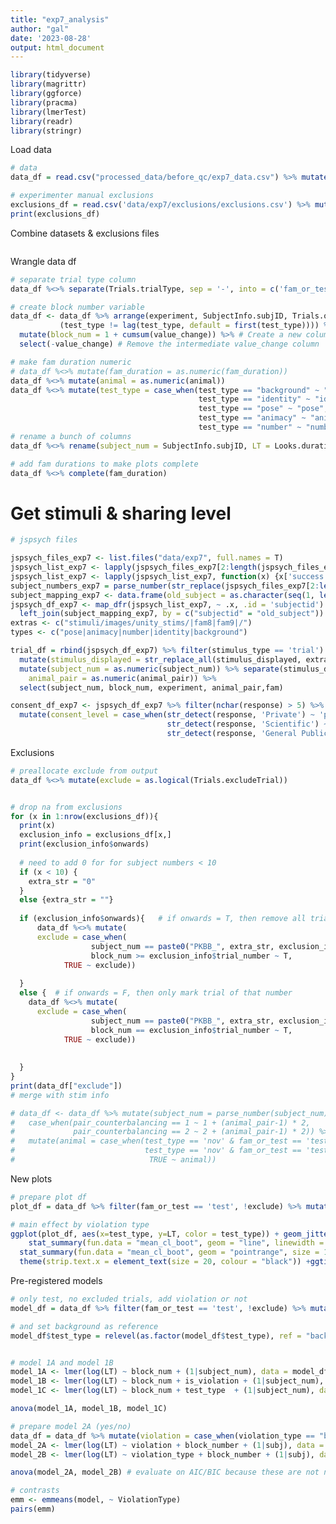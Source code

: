 ```yaml
---
title: "exp7_analysis"
author: "gal"
date: '2023-08-28'
output: html_document
---
```


```r
library(tidyverse)
library(magrittr)
library(ggforce)
library(pracma)
library(lmerTest)
library(readr)
library(stringr)
```

Load data
```r

# data
data_df = read.csv("processed_data/before_qc/exp7_data.csv") %>% mutate(experiment = 7)

# experimenter manual exclusions
exclusions_df = read.csv('data/exp7/exclusions/exclusions.csv') %>% mutate(experiment = 7)
print(exclusions_df)
```


Combine datasets & exclusions files
```r
```


Wrangle data df
```r

# separate trial type column
data_df %<>% separate(Trials.trialType, sep = '-', into = c('fam_or_test', 'fam_duration', 'test_type','animal')) 

# create block number variable
data_df <- data_df %>% arrange(experiment, SubjectInfo.subjID, Trials.ordinal) %>% group_by(experiment, SubjectInfo.subjID) %>%   mutate(value_change = (fam_duration != lag(fam_duration, default = first(fam_duration))) | 
           (test_type != lag(test_type, default = first(test_type)))) %>% # Create a logical column indicating whether the values changed compared to the previous row
  mutate(block_num = 1 + cumsum(value_change)) %>% # Create a new column 'group_number' by cumulative sum of value_change
  select(-value_change) # Remove the intermediate value_change column

# make fam duration numeric
# data_df %<>% mutate(fam_duration = as.numeric(fam_duration))
data_df %<>% mutate(animal = as.numeric(animal))
data_df %<>% mutate(test_type = case_when(test_type == "background" ~ "background",
                                          test_type == "identity" ~ "identity",
                                          test_type == "pose" ~ "pose",
                                          test_type == "animacy" ~ "animacy",
                                          test_type == "number" ~ "number"))
# rename a bunch of columns
data_df %<>% rename(subject_num = SubjectInfo.subjID, LT = Looks.duration_onLooks, age = SubjectInfo.testAge, sex = SubjectInfo.gender)

# add fam durations to make plots complete
data_df %<>% complete(fam_duration)
```


# Get stimuli & sharing level

```r

# jspsych files

jspsych_files_exp7 <- list.files("data/exp7", full.names = T) 
jspsych_list_exp7 <- lapply(jspsych_files_exp7[2:length(jspsych_files_exp7)], read.csv)
jspsych_list_exp7 <- lapply(jspsych_list_exp7, function(x) {x['success'] = NULL; x})
subject_numbers_exp7 = parse_number(str_replace(jspsych_files_exp7[2:length(jspsych_files_exp7)], "data/exp7/",""))
subject_mapping_exp7 <- data.frame(old_subject = as.character(seq(1, length(subject_numbers_exp7))), new_subject = subject_numbers_exp7)
jspsych_df_exp7 <- map_dfr(jspsych_list_exp7, ~ .x, .id = 'subjectid') %>% mutate(experiment = 7) %>% 
  left_join(subject_mapping_exp7, by = c("subjectid" = "old_subject")) %>% select(-subjectid) %>% rename(subjectid = new_subject)
extras <- c("stimuli/images/unity_stims/|fam8|fam9|/") 
types <- c("pose|animacy|number|identity|background")

trial_df = rbind(jspsych_df_exp7) %>% filter(stimulus_type == 'trial') %>% 
  mutate(stimulus_displayed = str_replace_all(stimulus_displayed, extras,"")) %>% mutate(stimulus_displayed = str_replace(stimulus_displayed, types,"")) %>%select(-c(subject_num)) %>% rename(block_num = block_number, subject_num = subjectid) %>%
  mutate(subject_num = as.numeric(subject_num)) %>% separate(stimulus_displayed, sep = '_', into = c("animate", 'animal_pair', 'fam','block_type', 'junk')) %>% mutate(
    animal_pair = as.numeric(animal_pair)) %>%
  select(subject_num, block_num, experiment, animal_pair,fam)

consent_df_exp7 <- jspsych_df_exp7 %>% filter(nchar(response) > 5) %>% select(subjectid, response) %>% 
  mutate(consent_level = case_when(str_detect(response, 'Private') ~ 'private', 
                                   str_detect(response, 'Scientific') ~ 'scientific',
                                   str_detect(response, 'General Public') ~ 'public'))

```

Exclusions
```r

# preallocate exclude from output
data_df %<>% mutate(exclude = as.logical(Trials.excludeTrial))


# drop na from exclusions
for (x in 1:nrow(exclusions_df)){
  print(x)
  exclusion_info = exclusions_df[x,]
  print(exclusion_info$onwards)
  
  # need to add 0 for for subject numbers < 10
  if (x < 10) {
    extra_str = "0"
  }
  else {extra_str = ""}
  
  if (exclusion_info$onwards){   # if onwards = T, then remove all trials starting from that trial onwards
      data_df %<>% mutate(
      exclude = case_when(
                  subject_num == paste0("PKBB_", extra_str, exclusion_info$subject_number) & 
                  block_num >= exclusion_info$trial_number ~ T,
            TRUE ~ exclude))
    
  }
  else {  # if onwards = F, then only mark trial of that number
    data_df %<>% mutate(
      exclude = case_when(
                  subject_num == paste0("PKBB_", extra_str, exclusion_info$subject_number) & 
                  block_num == exclusion_info$trial_number ~ T,
            TRUE ~ exclude))
    
  
  }
}
print(data_df["exclude"])
# merge with stim info

# data_df <- data_df %>% mutate(subject_num = parse_number(subject_num)) %>% left_join(trial_df, by = c('subject_num','block_num')) %>% mutate(animal = 
#   case_when(pair_counterbalancing == 1 ~ 1 + (animal_pair-1) * 2,
#             pair_counterbalancing == 2 ~ 2 + (animal_pair-1) * 2)) %>%
#   mutate(animal = case_when(test_type == 'nov' & fam_or_test == 'test' & mod(animal,2) == 1 ~ animal + 1,
#                             test_type == 'nov' & fam_or_test == 'test' & mod(animal,2) == 0 ~ animal - 1,
#                              TRUE ~ animal))
```


New plots
```r

# prepare plot df
plot_df = data_df %>% filter(fam_or_test == 'test', !exclude) %>% mutate(test_type = factor(test_type, levels = c('background', 'pose','identity','number','animacy')))

# main effect by violation type
ggplot(plot_df, aes(x=test_type, y=LT, color = test_type)) + geom_jitter(alpha=0.2, position = position_dodge(width = .2)) + 
    stat_summary(fun.data = "mean_cl_boot", geom = "line", linewidth = 2, position = position_dodge(width = .1))  + 
  stat_summary(fun.data = "mean_cl_boot", geom = "pointrange", size = 1, position = position_dodge(width = .1)) + xlab('Trial type') + ylab('LT in s') + labs(color = 'violation type') + theme_classic(base_size = 30) + 
  theme(strip.text.x = element_text(size = 20, colour = "black")) +ggtitle('exp7') + coord_cartesian(ylim = c(0,30)) 


```

Pre-registered models
```r

# only test, no excluded trials, add violation or not
model_df = data_df %>% filter(fam_or_test == 'test', !exclude) %>% mutate(is_violation = case_when(test_type == 'background' ~ FALSE, TRUE ~ TRUE))

# and set background as reference
model_df$test_type = relevel(as.factor(model_df$test_type), ref = "background")


# model 1A and model 1B
model_1A <- lmer(log(LT) ~ block_num + (1|subject_num), data = model_df) 
model_1B <- lmer(log(LT) ~ block_num + is_violation + (1|subject_num), data = model_df) 
model_1C <- lmer(log(LT) ~ block_num + test_type  + (1|subject_num), data = model_df)

anova(model_1A, model_1B, model_1C)

# prepare model 2A (yes/no)
data_df = data_df %>% mutate(violation = case_when(violation_type == "background" ~ "background", TRUE ~ "deviant") )
model_2A <- lmer(log(LT) ~ violation + block_number + (1|subj), data = data_df)
model_2B <- lmer(log(LT) ~ violation_type + block_number + (1|subj), data = data_df) 

anova(model_2A, model_2B) # evaluate on AIC/BIC because these are not nested

# contrasts
emm <- emmeans(model, ~ ViolationType)
pairs(emm)


```




